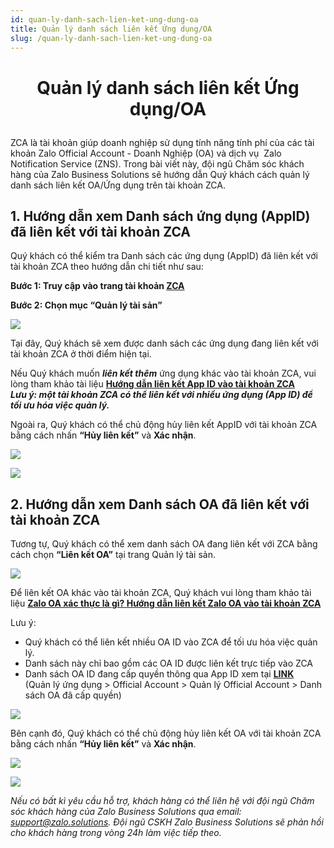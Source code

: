 ```yaml
---
id: quan-ly-danh-sach-lien-ket-ung-dung-oa
title: Quản lý danh sách liên kết Ứng dụng/OA
slug: /quan-ly-danh-sach-lien-ket-ung-dung-oa
---
```


# <p align="center">Quản lý danh sách liên kết Ứng dụng/OA</p>

ZCA là tài khoản giúp doanh nghiệp sử dụng tính năng tính phí của các tài khoản Zalo Official Account - Doanh Nghiệp (OA) và dịch vụ  Zalo Notification Service (ZNS). Trong bài viết này, đội ngũ Chăm sóc khách hàng của Zalo Business Solutions sẽ hướng dẫn Quý khách cách quản lý danh sách liên kết OA/Ứng dụng trên tài khoản ZCA.

## 1. Hướng dẫn xem Danh sách ứng dụng (AppID) đã liên kết với tài khoản ZCA

Quý khách có thể kiểm tra Danh sách các ứng dụng (AppID) đã liên kết với tài khoản ZCA theo hướng dẫn chi tiết như sau:

**Bước 1: Truy cập vào trang tài khoản [**ZCA**](https://account.zalo.cloud/spending/overview)**

**Bước 2: Chọn mục “Quản lý tài sản”**

![](https://stc-oa.zdn.vn/uploads/25aae0d90ca3d3b0f2ab586562e1782b.png)

Tại đây, Quý khách sẽ xem được danh sách các ứng dụng đang liên kết với tài khoản ZCA ở thời điểm hiện tại.

Nếu Quý khách muốn _**liên kết thêm**_ ứng dụng khác vào tài khoản ZCA, vui lòng tham khảo tài liệu [**Hướng dẫn liên kết App ID vào tài khoản ZCA**](https://zalo.cloud/blog/huong-dan-lien-ket-app-id-vao-tai-khoan-zalo-cloud-account-zca/vvurnnpbnqgn8dzbrv)   
_**Lưu ý: một tài khoản ZCA có thể liên kết với nhiều ứng dụng (App ID) để tối ưu hóa việc quản lý.**_

Ngoài ra, Quý khách có thể chủ động hủy liên kết AppID với tài khoản ZCA bằng cách nhấn **“Hủy liên kết”** và **Xác nhận**.

![](https://stc-oa.zdn.vn/uploads/86a607cc7d9ef2121d73dbf292755be4.png)

![](https://stc-oa.zdn.vn/uploads/b89c78eb44a6b4cd5305429ffa364921.png)

## 2. Hướng dẫn xem Danh sách OA đã liên kết với tài khoản ZCA

Tương tự, Quý khách có thể xem danh sách OA đang liên kết với ZCA bằng cách chọn **“Liên kết OA”** tại trang Quản lý tài sản.

![](https://stc-oa.zdn.vn/uploads/413e3898fad09ae06d1974dc34cedaa5.png)

Để liên kết OA khác vào tài khoản ZCA, Quý khách vui lòng tham khảo tài liệu [**Zalo OA xác thực là gì? Hướng dẫn liên kết Zalo OA vào tài khoản ZCA**](https://zalo.cloud/blog/zalo-oa-xac-thuc-la-gi-huong-dan-lien-ket-zalo-oa-vao-tai-khoan-zca-/kguqjeadm9y4bnaya)

Lưu ý:

- Quý khách có thể liên kết nhiều OA ID vào ZCA để tối ưu hóa việc quản lý.
- Danh sách này chỉ bao gồm các OA ID được liên kết trực tiếp vào ZCA
- Danh sách OA ID đang cấp quyền thông qua App ID xem tại [**LINK**](https://developers.zalo.me/app/oa/manage)  
  (Quản lý ứng dụng > Official Account > Quản lý Official Account > Danh sách OA đã cấp quyền)

![](https://stc-oa.zdn.vn/uploads/f93860adca0b647c8c477dba0a8c1602.png)

Bên cạnh đó, Quý khách có thể chủ động hủy liên kết OA với tài khoản ZCA bằng cách nhấn **“Hủy liên kết”** và **Xác nhận**.

![](https://stc-oa.zdn.vn/uploads/b01c6ce6f70aeb154beb73adca29cb29.png)

![](https://stc-oa.zdn.vn/uploads/be621ca6032696081f032b1074457c17.png)

_Nếu có bất kì yêu cầu hỗ trợ, khách hàng có thể liên hệ với đội ngũ Chăm sóc khách hàng của Zalo Business Solutions qua email:_ [_support@zalo.solutions_](mailto:support@zalo.solutions)_. Đội ngũ CSKH Zalo Business Solutions sẽ phản hồi cho khách hàng trong vòng 24h làm việc tiếp theo._
